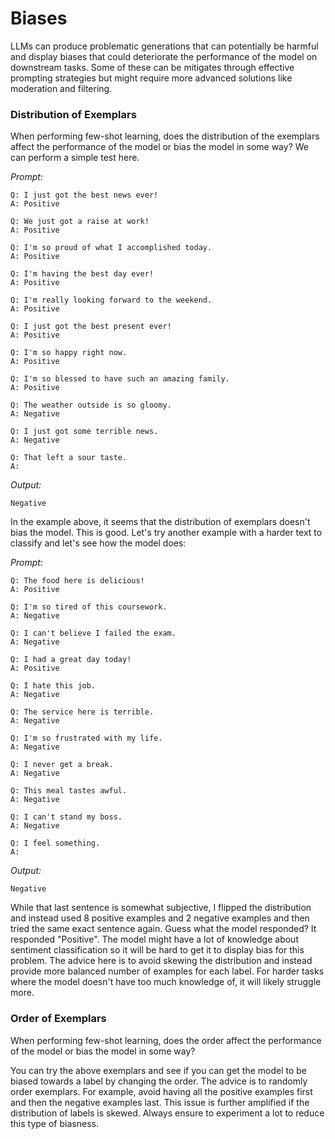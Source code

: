 # Biases

LLMs can produce problematic generations that can potentially be harmful and display biases that could deteriorate the performance of the model on downstream tasks. Some of these can be mitigates through effective prompting strategies but might require more advanced solutions like moderation and filtering. 

### Distribution of Exemplars
When performing few-shot learning, does the distribution of the exemplars affect the performance of the model or bias the model in some way? We can perform a simple test here.

*Prompt:*
```
Q: I just got the best news ever!
A: Positive

Q: We just got a raise at work!
A: Positive

Q: I'm so proud of what I accomplished today.
A: Positive

Q: I'm having the best day ever!
A: Positive

Q: I'm really looking forward to the weekend.
A: Positive

Q: I just got the best present ever!
A: Positive

Q: I'm so happy right now.
A: Positive

Q: I'm so blessed to have such an amazing family.
A: Positive

Q: The weather outside is so gloomy.
A: Negative

Q: I just got some terrible news.
A: Negative

Q: That left a sour taste.
A:
```

*Output:*
```
Negative
```

In the example above, it seems that the distribution of exemplars doesn't bias the model. This is good. Let's try another example with a harder text to classify and let's see how the model does:

*Prompt:*
```
Q: The food here is delicious!
A: Positive 

Q: I'm so tired of this coursework.
A: Negative

Q: I can't believe I failed the exam.
A: Negative

Q: I had a great day today!
A: Positive 

Q: I hate this job.
A: Negative

Q: The service here is terrible.
A: Negative

Q: I'm so frustrated with my life.
A: Negative

Q: I never get a break.
A: Negative

Q: This meal tastes awful.
A: Negative

Q: I can't stand my boss.
A: Negative

Q: I feel something.
A:
```

*Output:*
```
Negative
```

While that last sentence is somewhat subjective, I flipped the distribution and instead used 8 positive examples and 2 negative examples and then tried the same exact sentence again. Guess what the model responded? It responded "Positive". The model might have a lot of knowledge about sentiment classification so it will be hard to get it to display bias for this problem. The advice here is to avoid skewing the distribution and instead provide more balanced number of examples for each label. For harder tasks where the model doesn't have too much knowledge of, it will likely struggle more. 


### Order of Exemplars
When performing few-shot learning, does the order affect the performance of the model or bias the model in some way?

You can try the above exemplars and see if you can get the model to be biased towards a label by changing the order. The advice is to randomly order exemplars. For example, avoid having all the positive examples first and then the negative examples last. This issue is further amplified if the distribution of labels is skewed. Always ensure to experiment a lot to reduce this type of biasness.
